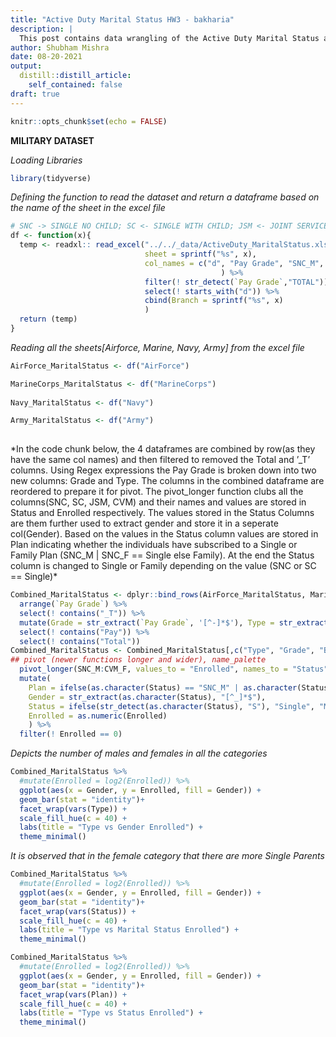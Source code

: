 ```yaml
---
title: "Active Duty Marital Status HW3 - bakharia"
description: |
  This post contains data wrangling of the Active Duty Marital Status and some basic visualization of the output.
author: Shubham Mishra
date: 08-20-2021
output:
  distill::distill_article:
    self_contained: false
draft: true
---
```



```r
knitr::opts_chunk$set(echo = FALSE)
```

**MILITARY DATASET**

*Loading Libraries*


```r
library(tidyverse)
```

*Defining the function to read the dataset and return a dataframe based on the name of the sheet in the excel file*
```r
# SNC -> SINGLE NO CHILD; SC <- SINGLE WITH CHILD; JSM <- JOINT SERVICE MARRIAGE; CVM <- CIVILLIAN MARRIAGE; _M <- MALE; _F <- FEMALE; _T <- TOTAL
df <- function(x){
  temp <- readxl:: read_excel("../../_data/ActiveDuty_MaritalStatus.xls",
                              sheet = sprintf("%s", x),
                              col_names = c("d", "Pay Grade", "SNC_M", "SNC_F", "SNC_T", "SC_M", "SC_F", "SC_T", "JSM_M", "JSM_F", "JSM_T", "CVM_M", "CVM_F",                                                                 "CVM_T", "Total_M", "Total_F", "Total_T")
                                               ) %>%
                              filter(! str_detect(`Pay Grade`,"TOTAL")) %>%
                              select(! starts_with("d")) %>%
                              cbind(Branch = sprintf("%s", x)
                              )
  return (temp)
}
```


*Reading all the sheets[Airforce, Marine, Navy, Army] from the excel file*
```r

AirForce_MaritalStatus <- df("AirForce")

MarineCorps_MaritalStatus <- df("MarineCorps")
  
Navy_MaritalStatus <- df("Navy")

Army_MaritalStatus <- df("Army")
  
```


*In the code chunk below, the 4 dataframes are combined by row(as they have the same col names) and then filtered to removed the Total and '_T' columns. Using Regex expressions the Pay Grade is broken down into two new columns: Grade and Type. The columns in the combined dataframe are reordered to prepare it for pivot. The pivot_longer function clubs all the columns(SNC, SC, JSM, CVM) and their names and values are stored in Status and Enrolled respectively. The values stored in the Status Columns are them further used to extract gender and store it in a seperate col(Gender). Based on the values in the Status column values are stored in Plan indicating whether the individuals have subscribed to a Single or Family Plan (SNC_M | SNC_F == Single else Family). At the end the Status column is changed to Single or Family depending on the value (SNC or SC == Single)*
```r

Combined_MaritalStatus <- dplyr::bind_rows(AirForce_MaritalStatus, MarineCorps_MaritalStatus, Navy_MaritalStatus, Army_MaritalStatus) %>%
  arrange(`Pay Grade`) %>%
  select(! contains("_T")) %>%
  mutate(Grade = str_extract(`Pay Grade`, '[^-]*$'), Type = str_extract(`Pay Grade`, '^[^-]*[^ -]')) %>%
  select(! contains("Pay")) %>%
  select(! contains("Total"))
Combined_MaritalStatus <- Combined_MaritalStatus[,c("Type", "Grade", "Branch", "SNC_M", "SNC_F", "SC_M", "SC_F", "JSM_M", "JSM_F", "CVM_M", "CVM_F")] %>% #Reordering
## pivot (newer functions longer and wider), name_palette
  pivot_longer(SNC_M:CVM_F, values_to = "Enrolled", names_to = "Status") %>%
  mutate(
    Plan = ifelse(as.character(Status) == "SNC_M" | as.character(Status) == "SNC_F" , "Single", "Family"), 
    Gender = str_extract(as.character(Status), "[^_]*$"),
    Status = ifelse(str_detect(as.character(Status), "S"), "Single", "Married"),
    Enrolled = as.numeric(Enrolled)
    ) %>%
  filter(! Enrolled == 0)
```

*Depicts the number of males and females in all the categories*
```r
Combined_MaritalStatus %>%
  #mutate(Enrolled = log2(Enrolled)) %>%
  ggplot(aes(x = Gender, y = Enrolled, fill = Gender)) + 
  geom_bar(stat = "identity")+
  facet_wrap(vars(Type)) +
  scale_fill_hue(c = 40) +
  labs(title = "Type vs Gender Enrolled") +
  theme_minimal()
```


*It is observed that in the female category that there are more Single Parents*
```r
Combined_MaritalStatus %>%
  #mutate(Enrolled = log2(Enrolled)) %>%
  ggplot(aes(x = Gender, y = Enrolled, fill = Gender)) + 
  geom_bar(stat = "identity")+
  facet_wrap(vars(Status)) +
  scale_fill_hue(c = 40) +
  labs(title = "Type vs Marital Status Enrolled") +
  theme_minimal()

Combined_MaritalStatus %>%
  #mutate(Enrolled = log2(Enrolled)) %>%
  ggplot(aes(x = Gender, y = Enrolled, fill = Gender)) + 
  geom_bar(stat = "identity")+
  facet_wrap(vars(Plan)) +
  scale_fill_hue(c = 40) +
  labs(title = "Type vs Status Enrolled") +
  theme_minimal()
```

